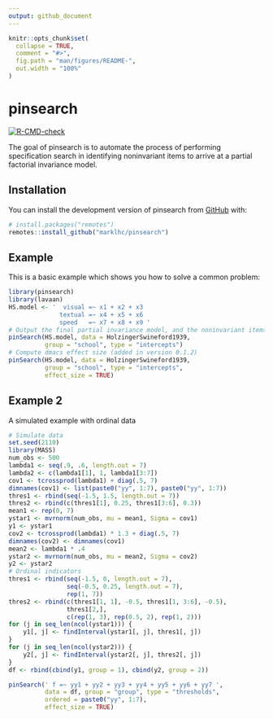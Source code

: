 ```yaml
---
output: github_document
---
```


<!-- README.md is generated from README.Rmd. Please edit that file -->

```r
knitr::opts_chunk$set(
  collapse = TRUE,
  comment = "#>",
  fig.path = "man/figures/README-",
  out.width = "100%"
)
```

# pinsearch

<!-- badges: start -->
[![R-CMD-check](https://github.com/marklhc/pinsearch/actions/workflows/R-CMD-check.yaml/badge.svg)](https://github.com/marklhc/pinsearch/actions/workflows/R-CMD-check.yaml)
<!-- badges: end -->

The goal of pinsearch is to automate the process of performing specification search in identifying noninvariant items to arrive at a partial factorial invariance model. 

## Installation

<!-- You can install the released version of pinsearch from [CRAN](https://CRAN.R-project.org) with: -->

<!-- ``` r -->
<!-- install.packages("pinsearch") -->
<!-- ``` -->

<!-- And the development version from [GitHub](https://github.com/) with: -->

You can install the development version of pinsearch from [GitHub](https://github.com/) with:

``` r
# install.packages("remotes")
remotes::install_github("marklhc/pinsearch")
```
## Example

This is a basic example which shows you how to solve a common problem:

```r
library(pinsearch)
library(lavaan)
HS.model <- '  visual =~ x1 + x2 + x3
              textual =~ x4 + x5 + x6
              speed   =~ x7 + x8 + x9 '
# Output the final partial invariance model, and the noninvariant items
pinSearch(HS.model, data = HolzingerSwineford1939, 
          group = "school", type = "intercepts")
# Compute dmacs effect size (added in version 0.1.2)
pinSearch(HS.model, data = HolzingerSwineford1939, 
          group = "school", type = "intercepts",
          effect_size = TRUE)
```

## Example 2

A simulated example with ordinal data

```r
# Simulate data
set.seed(2110)
library(MASS)
num_obs <- 500
lambda1 <- seq(.9, .6, length.out = 7)
lambda2 <- c(lambda1[1], 1, lambda1[3:7])
cov1 <- tcrossprod(lambda1) + diag(.5, 7)
dimnames(cov1) <- list(paste0("yy", 1:7), paste0("yy", 1:7))
thres1 <- rbind(seq(-1.5, 1.5, length.out = 7))
thres2 <- rbind(c(thres1[1], 0.25, thres1[3:6], 0.3))
mean1 <- rep(0, 7)
ystar1 <- mvrnorm(num_obs, mu = mean1, Sigma = cov1)
y1 <- ystar1
cov2 <- tcrossprod(lambda1) * 1.3 + diag(.5, 7)
dimnames(cov2) <- dimnames(cov1)
mean2 <- lambda1 * .4
ystar2 <- mvrnorm(num_obs, mu = mean2, Sigma = cov2)
y2 <- ystar2
# Ordinal indicators
thres1 <- rbind(seq(-1.5, 0, length.out = 7),
                seq(-0.5, 0.25, length.out = 7),
                rep(1, 7))
thres2 <- rbind(c(thres1[1, 1], -0.5, thres1[1, 3:6], -0.5),
                thres1[2,],
                c(rep(1, 3), rep(0.5, 2), rep(1, 2)))
for (j in seq_len(ncol(ystar1))) {
    y1[, j] <- findInterval(ystar1[, j], thres1[, j])
}
for (j in seq_len(ncol(ystar2))) {
    y2[, j] <- findInterval(ystar2[, j], thres2[, j])
}
df <- rbind(cbind(y1, group = 1), cbind(y2, group = 2))
```

```r
pinSearch(' f =~ yy1 + yy2 + yy3 + yy4 + yy5 + yy6 + yy7 ',
          data = df, group = "group", type = "thresholds",
          ordered = paste0("yy", 1:7),
          effect_size = TRUE)
```


